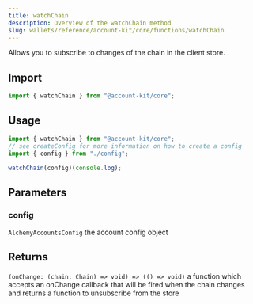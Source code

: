 ```yaml
---
title: watchChain
description: Overview of the watchChain method
slug: wallets/reference/account-kit/core/functions/watchChain
---
```


Allows you to subscribe to changes of the chain in the client store.

## Import

```ts
import { watchChain } from "@account-kit/core";
```

## Usage

```ts
import { watchChain } from "@account-kit/core";
// see createConfig for more information on how to create a config
import { config } from "./config";

watchChain(config)(console.log);
```

## Parameters

### config

`AlchemyAccountsConfig`
the account config object

## Returns

`(onChange: (chain: Chain) => void) => (() => void)`
a function which accepts an onChange callback that will be fired when the chain changes and returns a function to unsubscribe from the store
